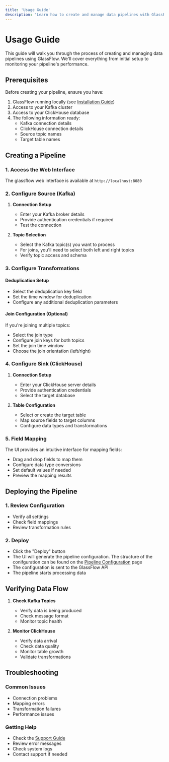 ```yaml
---
title: 'Usage Guide'
description: 'Learn how to create and manage data pipelines with GlassFlow'
---
```


# Usage Guide

This guide will walk you through the process of creating and managing data pipelines using GlassFlow. We'll cover everything from initial setup to monitoring your pipeline's performance.

## Prerequisites

Before creating your pipeline, ensure you have:

1. GlassFlow running locally (see [Installation Guide](/installation))
2. Access to your Kafka cluster
3. Access to your ClickHouse database
4. The following information ready:
   - Kafka connection details
   - ClickHouse connection details
   - Source topic names
   - Target table names

## Creating a Pipeline

### 1. Access the Web Interface

The glassflow web interface is available at `http://localhost:8080`

### 2. Configure Source (Kafka)

1. **Connection Setup**
   - Enter your Kafka broker details
   - Provide authentication credentials if required
   - Test the connection

2. **Topic Selection**
   - Select the Kafka topic(s) you want to process
   - For joins, you'll need to select both left and right topics
   - Verify topic access and schema

### 3. Configure Transformations

#### Deduplication Setup
- Select the deduplication key field
- Set the time window for deduplication
- Configure any additional deduplication parameters

#### Join Configuration (Optional)
If you're joining multiple topics:
- Select the join type
- Configure join keys for both topics
- Set the join time window
- Choose the join orientation (left/right)

### 4. Configure Sink (ClickHouse)

1. **Connection Setup**
   - Enter your ClickHouse server details
   - Provide authentication credentials
   - Select the target database

2. **Table Configuration**
   - Select or create the target table
   - Map source fields to target columns
   - Configure data types and transformations

### 5. Field Mapping

The UI provides an intuitive interface for mapping fields:
- Drag and drop fields to map them
- Configure data type conversions
- Set default values if needed
- Preview the mapping results

## Deploying the Pipeline

### 1. Review Configuration
- Verify all settings
- Check field mappings
- Review transformation rules

### 2. Deploy
- Click the "Deploy" button
- The UI will generate the pipeline configuration. The structure of the conifguration can be found on the [Pipeline Configuration](/pipeline_configuration) page
- The configuration is sent to the GlassFlow API
- The pipeline starts processing data


## Verifying Data Flow

1. **Check Kafka Topics**
   - Verify data is being produced
   - Check message format
   - Monitor topic health

2. **Monitor ClickHouse**
   - Verify data arrival
   - Check data quality
   - Monitor table growth
   - Validate transformations

## Troubleshooting

### Common Issues
- Connection problems
- Mapping errors
- Transformation failures
- Performance issues

### Getting Help
- Check the [Support Guide](/support)
- Review error messages
- Check system logs
- Contact support if needed
